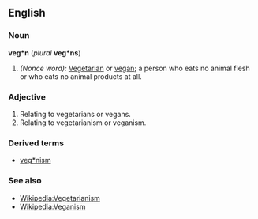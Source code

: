 ==English==
===Noun===
'''veg*n''' (''plural'' '''veg*ns''')

#''(Nonce word):'' [[Vegetarian]] or [[vegan]]; a person who eats no animal flesh or who eats no animal products at all.

===Adjective===

#Relating to vegetarians or vegans.
#Relating to vegetarianism or veganism.

===Derived terms===
*[[veg*nism]]

===See also===
*[[Wikipedia:Vegetarianism]]
*[[Wikipedia:Veganism]]